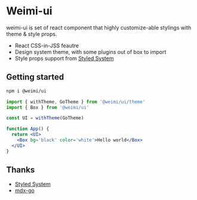 


# Weimi-ui

weimi-ui is set of react component that highly customize-able stylings with theme & style props.

- React CSS-in-JSS feautre
- Design system theme, with some plugins out of box to import
- Style props support from [Styled System](http://jxnblk.com/styled-system/)


## Getting started

```bash
npm i @weimi/ui
```

```jsx
import { withTheme, GoTheme } from '@weimi/ui/theme'
import { Box } from '@weimi/ui'

const UI = withTheme(GoTheme)

function App() {
  return <UI>
    <Box bg='black' color='white'>Hello world</Box>
  </UI>
}
```

## Thanks

- [Styled System](http://jxnblk.com/styled-system/)
- [mdx-go](https://jxnblk.com/mdx-go/)